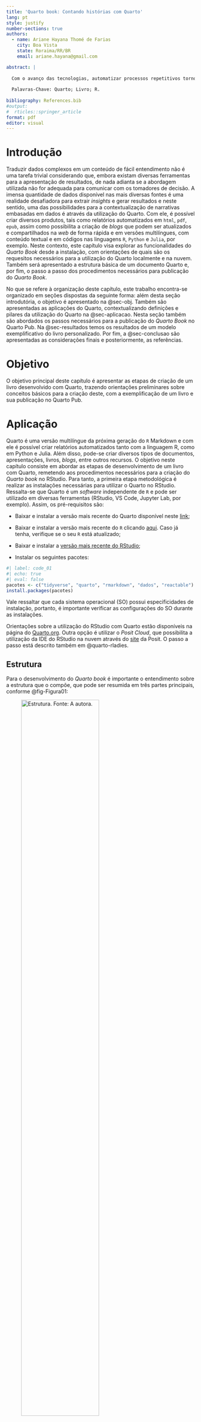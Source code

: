 ```yaml
---
title: 'Quarto book: Contando histórias com Quarto'
lang: pt
style: justify
number-sections: true
authors:
  - name: Ariane Hayana Thomé de Farias
    city: Boa Vista
    state: Roraima/RR/BR
    email: ariane.hayana@gmail.com

abstract: |
  
  Com o avanço das tecnologias, automatizar processos repetitivos tornou-se de fundamental importância para otimizar o tempo e gerar *insights* para uma melhor tomada de decisão. Um ponto cabe destaque: em meio a tantas ferramentas, como comunicar seus resultados? Traduzir dados em informação é uma tarefa que, caso não seja bem executada, pode não expressar o que se deseja. Dentre as possibilidades atuais de desenvolvimento de produtos automatizados, temos o Quarto, a nova geração de `R` *Markdown*. Assim, com objetivo de explorar as funcionalidades e a criação de um livro desenvolvido em *Quarto*, este capítulo abordará conceitos, definições e orientações para o desenvolvimento de um livro desde a instalação do Quarto até a etapa de publicação no Quarto Pub.
  
  Palavras-Chave: Quarto; Livro; R.
  
bibliography: References.bib
#output:
#  rticles::springer_article
format: pdf
editor: visual
---
```


# Introdução {#sec-intro}

Traduzir dados complexos em um conteúdo de fácil entendimento não é uma tarefa trivial considerando que, embora existam diversas ferramentas para a apresentação de resultados, de nada adianta se a abordagem utilizada não for adequada para comunicar com os tomadores de decisão. A imensa quantidade de dados disponível nas mais diversas fontes é uma realidade desafiadora para extrair *insights* e gerar resultados e neste sentido, uma das possibilidades para a contextualização de narrativas embasadas em dados é através da utilização do Quarto. Com ele, é possível criar diversos produtos, tais como relatórios automatizados em `html`, `pdf`, `epub`, assim como possibilita a criação de *blogs* que podem ser atualizados e compartilhados na *web* de forma rápida e em versões multilíngues, com conteúdo textual e em códigos nas linguagens `R`, `Python` e `Julia`, por exemplo. Neste contexto, este capítulo visa explorar as funcionalidades do *Quarto Book* desde a instalação, com orientações de quais são os requesitos necessários para a utilização do Quarto localmente e na nuvem. Também será apresentado a estrutura básica de um documento Quarto e, por fim, o passo a passo dos procedimentos necessários para publicação do *Quarto Book*.

No que se refere à organização deste capítulo, este trabalho encontra-se organizado em seções dispostas da seguinte forma: além desta seção introdutória, o objetivo é apresentado na @sec-obj. Também são apresentadas as aplicações do Quarto, contextualizando definições e pilares da utilização do Quarto na @sec-aplicacao. Nesta seção também são abordados os passos necessários para a publicação do *Quarto Book* no Quarto Pub. Na @sec-resultados temos os resultados de um modelo exemplificativo do livro personalizado. Por fim, a @sec-conclusao são apresentadas as considerações finais e posteriormente, as referências.


# Objetivo {#sec-obj}

O objetivo principal deste capítulo é apresentar as etapas de criação de um livro desenvolvido com Quarto, trazendo orientações preliminares sobre conceitos básicos para a criação deste, com a exemplificação de um livro e sua publicação no Quarto Pub.

# Aplicação {#sec-aplicacao}

Quarto é uma versão multilíngue da próxima geração do `R` Markdown e com ele é possível criar relatórios automatizados tanto com a linguagem R, como em Python e Julia. Além disso, pode-se criar diversos tipos de documentos, apresentações, livros, *blogs*, entre outros recursos. O objetivo neste capítulo consiste em abordar as etapas de desenvolvimento de um livro com Quarto, remetendo aos procedimentos necessários para a criação do *Quarto book* no RStudio. Para tanto, a primeira etapa metodológica é realizar as instalações necessárias para utilizar o Quarto no RStudio. Ressalta-se que Quarto é um *software* independente de `R` e pode ser utilizado em diversas ferramentas (RStudio, VS Code, Jupyter Lab, por exemplo). Assim, os pré-requisitos são:

-   Baixar e instalar a versão mais recente do Quarto disponível neste [link](https://quarto.org/docs/get-started/);

-   Baixar e instalar a versão mais recente do `R` clicando [aqui](https://cran.r-project.org/). Caso já tenha, verifique se o seu `R` está atualizado;

-   Baixar e instalar a [versão mais recente do RStudio](https://posit.co/download/rstudio-desktop/);

-   Instalar os seguintes pacotes:

```r
#| label: code_01
#| echo: true
#| eval: false
pacotes <- c("tidyverse", "quarto", "rmarkdown", "dados", "reactable")
install.packages(pacotes)
```

Vale ressaltar que cada sistema operacional (SO) possui especificidades de instalação, portanto, é importante verificar as configurações do SO durante as instalações.

Orientações sobre a utilização do RStudio com Quarto estão disponíveis na página do [Quarto.org](https://quarto.org/docs/get-started/hello/rstudio.html). Outra opção é utilizar o *Posit Cloud*, que possibilita a utilização da IDE do RStudio na nuvem através do [site](https://posit.cloud/) da Posit. O passo a passo está descrito também em @quarto-rladies.

## Estrutura {#sec-estrutura}

Para o desenvolvimento do *Quarto book* é importante o entendimento sobre a estrutura que o compõe, que pode ser resumida em três partes principais, conforme @fig-Figura01:

![Estrutura. Fonte: A autora.](img/Figura01.png){#fig-Figura01 fig.cap="center" fig-align="center" width="70%"}

-   YAML (*Yet Another Markup Language*): local onde são inseridos os metadados sobre o documento (formatação, data, título, autor, entre outros). Nele, é possível configurar a aparência do documento, bem como especificar quais serão os formatos de saída (HTML, pdf, Word, etc);

-   Texto: usa *Markdown* como sua sintaxe de documento principal;

-   Códigos: versão multilíngue, portanto, nos *chunks* (blocos de códigos) podemos inserir códigos em `R`, Python, Julia e outros.

Partindo do entendimento da estrutura comum entre os documentos desenvolvidos em Quarto, parte-se para a criação do *Quarto book*. As configurações do livro estão contidas em um arquivo separado que estará localizado no **diretório do projeto**, que é denominado `_quarto.yml`.

Este arquivo contém a configuração inicial do livro e é onde são inseridas configurações sobre o documento (formatação, data, título, autor, entre outros). Para exemplificar, a @fig-Figura02 mostra algumas configurações do `_quarto.yml`. Alguns pontos cabem destaque nas configurações do *Quarto book*: **(1)** a estrutura do YAML é baseada em indentação, portanto, é importante que as configurações estejam corretamente indentadas, caso contrário, aparecerá alguma mensagem de erro durante a renderização do livro; **(2)** o Quarto *book* pode ser configurado com diferentes formatos de saída, entretanto, caso seu arquivo contenha alguma funcionalidade específica de um dos formatos, possivelmente não irá funcionar exitosamente em outro formato (como, por exemplo, a utilização de gráficos interativos no formato HTML, que não funcionarão em pdf).

![Tela do `_quarto.yml`. Fonte: A autora.](img/Figura02.png){#fig-Figura02 fig.cap="center" fig-align="center" width="35%"}

Cabe destacar que o Quarto é baseado no Pandoc, assim, na fase de composição do conteúdo no livro, a sintaxe básica é **markdown**. Conforme apresentado na documentação do @quarto-markdown,

> *"o markdown do Pandoc é uma versão estendida e ligeiramente revisada da sintaxe Markdown de John @john"*.

Portanto, para pessoas que devolvem documentos com Markdown/R Markdown, a sintaxe será a mesma em algumas estruturas. Na @sec-markdown será abordado algumas sintaxes básicas para personalização do texto.

### Markdown {#sec-markdown}

Nesta seção serão apresentadas algumas das possíveis configurações para personalização do texto. A primeira consiste em criar títulos/subtítulos (ou seções e subseções), que são estruturadas conforme a quantidade de caractere `#`, seguido do texto desejado, conforme apresentado na @fig-Figura03. Ressalta-se que pode criar até seis níveis distintos com as `#`. Observe que, à medida que aumenta a quantidade de `#`, menor será o nível do título/subtítulos.

\newpage

![Títulos/Subtítulos ou Seções/Subseções. Fonte: A autora.](img/Figura03.png){#fig-Figura03 fig-align="center" width="450"}

Outras configurações básicas para o texto estão disponíveis no esquemático da @fig-Figura04:

![Estruturas para o texto. Fonte: A autora.](img/Figura04.png){#fig-Figura04 fig-align="center" width="560"}

Para a personalização dos textos, existem diversas possibilidades, com detalhes disponíveis na documentação do @quarto-markdown.

\newpage

Além disso, outra praticidade na construção de um livro com Quarto é a inserção de referências cruzadas, que facilitam a navegação dos leitores em seu documento, possibilitando a criação de referências numeradas automaticamente para `exemplos`, `exercícios`, `definições`, `corolários` e outros. A @fig-Figura05 apresenta algumas estruturas, que podem ser criadas com o caractere `#` no prefixo.

![Nomenclaturas e referências. Fonte: @quarto-ref.](img/Figura05.png){#fig-Figura05 fig-align="center" width="200"}

Assim, por exemplo, caso queira queira criar um exercício, basta inserir o prefixo `#exr-`, conforme o código:

``` markdown
::: {#exr-exercicio01}
Enunciado do meu exercício aqui. Enunciado do meu exercício aqui. 
:::

::: callout-note
## Solução
Solução do meu exercício aqui. Solução do meu exercício aqui. 
:::
```

Como resultado do código acima no Quarto *book* será:

::: {#exr-exercicio01}
Enunciado do meu exercício aqui. Enunciado do meu exercício aqui.
:::

::: callout-note
## Solução

Solução do meu exercício aqui. Solução do meu exercício aqui.
:::

### Código {#sec-codigo}

As saídas para os blocos de códigos (*chunks*) podem ser personalizadas de diversas formas. É possível modificar a largura e altura de gráficos, por exemplo, bem como ocultar a apresentação dos códigos em seu documento, deixando apenas os resultados. Para tanto, os argumentos podem ser inseridos precedidos de `#|`, conforme o exemplo a seguir:

```{{r}}
#| fig-width: 4
#| fig-height: 2
#| warning: false
#| fig-align: "center"

library(ggplot2)
plot <- ggplot(iris, 
  aes(x = Species,
      y =  Sepal.Length)) + 
  geom_boxplot(aes(fill = Species)) +
  xlab("Espécies") + 
  ylab("Sepal Length") + 
  theme_grey();plot
```

```r
#| label: code_02
#| fig-width: 4
#| fig-height: 2
#| warning: false
#| fig-align: "center"
#| echo: false

library(ggplot2)
plot <- ggplot(iris, 
  aes(x = Species,
      y =  Sepal.Length)) + 
  geom_boxplot(aes(fill = Species)) +
  xlab("Espécies") + 
  ylab("Sepal Length") + 
  theme_grey();plot
```

Note que foi definida uma largura (*fig-width*), altura (*fig-height*), alinhamento (*fig-align*) e evitou-se que avisos gerados pelo código apareçam no documento utilizando `warning: false`.

Diversas configurações podem ser utilizadas nos *chunks* e na @fig-Figura06 apresenta-se algumas possibilidades:

\newpage 

![Configurações de blocos de código. Fonte: @quarto-code.](img/Figura06.png){#fig-Figura06 fig-align="center" width="590" height="430"}


### Quarto Pub {#sec-quarto-pub}

O Quarto Pub é um serviço gratuito de publicação de conteúdo criado com o Quarto. Os documentos criados são **visíveis publicamente** e fáceis para publicar. Para a publicação, alguns passos devem ser seguidos:

Passo 1) Criar uma conta gratuita no [Quarto Pub](https://quartopub.com);

<!-- ![Página Quarto Pub. Fonte: @quarto-pub.](img/Figura14.png){#fig-Figura14 fig-align="center"} -->

Passo 2) Executar o comando no **Terminal**:

``` .default
quarto publish quarto-pub
```

![Configuração no terminal. Fonte: A autora.](img/Figura07.png){#fig-Figura07 fig-align="center" width="380" height="130"}


Passo 3) Aguardar e seguir as instruções que aparecerão na tela:

``` .default
$ quarto publish quarto-pub
? Authorize (Y/n) › 
❯ In order to publish to Quarto Pub you need to
  authorize your account. Please be sure you are
  logged into the correct Quarto Pub account in 
  your default web browser, then press Enter or 
  'Y' to authorize.
```

Passo 4) Após autorização e autenticação na conta, volte ao RStudio para confirmar que deseja publicar;

Passo 5) Aguardar renderizar e implantar. Em seguida, uma janela do seu navegador será aberta e o seu conteúdo estará pronto para visualização.

Os detalhes de publicação no Quarto Pub podem ser visualizados através do [link](https://ariane.quarto.pub/rladies_goiania/#/quarto-pub-1). Em face às etapas de desenvolvimento abordadas nesta subseção, destaca-se a possibilidade de publicação não somente do *Quarto Book*, mas também de *blogs* e demais documentos desenvolvidos com Quarto.


# Resultados e Discussão {#sec-resultados}

Nesta seção apresenta-se os resultados obtidos no desenvolvimento de um modelo prático de um livro desenvolvido com *Quarto Book*. Todos os códigos e pastas relacionadas ao modelo apresentado podem ser acessados no repositório disponível em @github-ser. Na Figura @fig-Figura08 é possível visualizar a capa do livro:

\newpage 

![Capa do modelo. Fonte: A autora.](img/Figura08.png){#fig-Figura08 fig-align="center"}


Perceba que metadados e outras informações são dispostas na capa, sendo possível a inserção de autores, imagens, índice entre outras. Tais configurações são inseridas no arquivo `_quarto.yml`, que contém:

``` markdown
project:
  type: book
  output-dir: docs 

bibliography: references.bib # Referências
lang: pt # Idioma: português (pt)


book:
  title: "Contando histórias com Quarto" # Título do livro
  subtitle: "Quarto Book" # Subtítulo do livro
  author: 
    - name: "Ariane Hayana" # Nome Autor(a) 1
      orcid: "0000-0003-1571-8739" # ORCID Autor(a) 1
    - name: "Autor 2" # Nome Autor(a) 2
      orcid: "0000-0000-0000-0000" # ORCID Autor(a) 2
    - name: "Autor 3" # Nome Autor(a) 3
      orcid: "0000-0000-0000-0000" # ORCID Autor(a) 3     
  date: "04/28/2023" # Inserir no formato mm/dd/yyyy
  favicon: logo.png # Ícone na aba do navegador

  sidebar: 
    style: docked # Estilo: 'docked' ou 'floating'
  search: true
  repo-url: https://github.com/a-hayana/ser2023 # Url do repositório 
  sharing: [twitter, facebook, linkedin] # Redes que deseja compartilhar
  reader-mode: true # Se 'true', oculta a barra lateral e o sumário
  page-footer: 
    left: "SER | Seminário Internacional de Estatística com `R`" # Rodapé esquerdo
    right: "Por: Ariane Hayana" # Rodapé direito
  chapters:
    - index.qmd
    - introducao.qmd
    - desenvolvimento.qmd
    - referencias.qmd

format:
  html:
    theme:
      light: [united,theme.scss]
      dark: superhero
    cover-image: logo.png
editor: visual
```

Note que o formato do livro foi definido em `HTML`, porém, outras configurações são possíveis, tais como `.pdf` e `.epub`, por exemplo. Após definidas as configurações desejadas, partiu-se para etapa de criação dos capítulos do livro, que ficam acessíveis na barra lateral esquerda da @fig-Figura08. Em cada capítulo foram inseridas os seguintes conteúdos:

-   **Introdução** - Neste capítulo, foram dispostos no modelo de criação:

\newpage

![Capítulo *Introdução*. Fonte: A autora.](img/Figura09.png){#fig-Figura09 fig-align="center"}

Veja que neste capítulo foi possível inserir o texto, bem como referenciar outros capítulos, além de poder introduzir uma tabela interativa criada com o pacote `reactable` [@reactable] e com dados oriundos do pacote `dados` [@dados]. Para tornar o texto mais limpo, os códigos da tabela foram ocultados utilizando no *chunk* `code-fold: true`. É possível navegar entre os capítulos ao final da página.

-   **Desenvolvimento** - No desenvolvimento, além da parte textual, os conteúdos foram divididos em subseções (conforme apresentado na @sec-markdown). Outra aplicação interessante é a utilização de abas para apresentar conteúdos diversos, sem sair do capítulo. Este trecho foi desenvolvido com a utilização do `panel-tabset`, conforme o trecho do código a seguir:

``` md
::: panel-tabset
## Aba 1
![](img/img1.png){fig-align="center"}

## Aba 2
![](img/img2.png){fig-align="center"}
:::
```

Note que para cada aba é definido um título que aparecerá na parte superior e dará acesso para cada conteúdo.

Também temos a possibilidade de inserir equações, criar exemplos e exercícios. No exemplo do modelo temos um exercício e solução, conforme apresentado:

::: {#exr-x}
Suponha que as notas de uma turma de 5 alunos foram: 6, 7, 8, 9 e 10. Calcule a média.
:::

::: callout-note
## Solução

Para calcular a média das notas, podemos usar a seguinte fórmula:

Média = $\frac{\text{soma das notas}}{\text{número de alunos}}$

Para calcular a média, podemos seguir os seguintes passos:

Soma = $6 + 7 + 8 + 9 + 10 = 40$

Média = $\frac{\text{soma}}{\text{número de alunos}} = \frac{40}{5} = 8$

Portanto, a média das notas da turma é 8.
:::

Outro ponto relevante é a praticidade de inserção de referências e citações no *Quarto Book*, cujas referências são citadas e referenciadas em um arquivo `.bib`, onde serão preenchidas as informações de autores(as), sendo possível também a citação de pacotes, livros, artigos, entre outros. Tais elementos podem ser dispostos conforme a normatização desejada e aparecerão no capítulo *Referências* padronizados conforme mostra a @fig-Figura10:

![Exemplo de *Referências* no *Quarto Book*. Fonte: A autora.](img/Figura10.png){#fig-Figura10 fig-align="center"}

Finalizadas todas as etapas de criação, ao final parte-se para a publicação do material criado no Quarto Pub. Seguindo as etapas sugeridas na @sec-quarto-pub, ao final, o livro estará disponível para acesso em qualquer navegador. No exemplo deste livro modelo, o mesmo está acessível no endereço <https://ariane.quarto.pub/contando-historias-com-quarto/>.


# Conclusão {#sec-conclusao}

Neste capítulo apresentou-se orientações e definições de como desenvolver um *Quarto Book*. Foram abordados conceitos iniciais, explorando desde a instalação do Quarto até a etapa de publicação do livro no Quarto Pub. Dentre as principais contribuições, destaca-se a possibilidade de automatizar conteúdos, além de trazer interatividade e compartilhamento de informações através da publicação do conteúdo criado no Quarto Pub. Viu-se neste capítulo algumas das diversas possibilidades de criação e personalização de um livro desenvolvido com Quarto, e assim como qualquer outra ferramenta, é importante destacar que o ingrediente principal para o aprendizado do Quarto é a *curiosidade* em explorar a rica documentação disponível no [Quarto.org](https://quarto.org/). 


# Referências {#sec-referencias}

